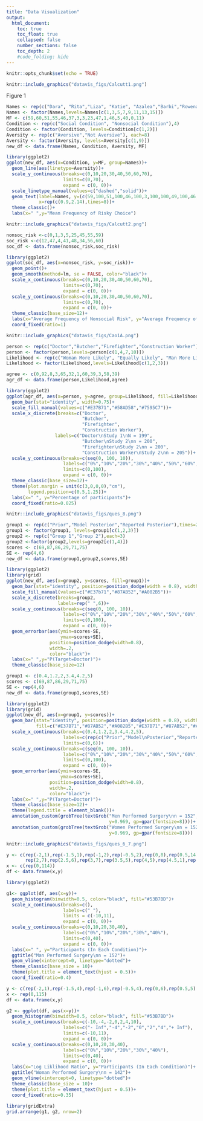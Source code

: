 ```yaml
---
title: "Data Visualization"
output:
  html_document:
    toc: true
    toc_float: true
    collapsed: false
    number_sections: false
    toc_depth: 2
    #code_folding: hide
---
```


```r
knitr::opts_chunk$set(echo = TRUE)
```


```r
knitr::include_graphics("datavis_figs/Calcutt1.png")
```

Figure 1
```r
Names <- rep(c("Dara", "Rita","Liza", "Katie", "Azalea","Barbi","Rowena","Fiona"),each=2)
Names <- factor(Names,levels=Names[c(1,3,5,7,9,11,13,15)])
MF <- c(59,60,51,55,46,37,3,3,23,47,1,46,5,40,0,11)
Condition <- rep(c("Social Condition", "Nonsocial Condition"),4)
Condition <- factor(Condition, levels=Condition[c(1,2)])
Aversity <- rep(c("Aversive","Not Aversive"), each=8)
Aversity <- factor(Aversity, levels=Aversity[c(1,9)])
new_df <- data.frame(Names, Condition, Aversity, MF)

library(ggplot2)
ggplot(new_df, aes(x=Condition, y=MF, group=Names))+
  geom_line(aes(linetype=Aversity))+
  scale_y_continuous(breaks=c(0,10,20,30,40,50,60,70),
                     limits=c(0,70),
                     expand = c(0, 0))+
  scale_linetype_manual(values=c("dashed","solid"))+
  geom_text(label=Names, y=(c(59,100,51,100,46,100,3,100,100,49,100,46,100,40,100,11)),
            x=rep(c(0.9,2.14),times=8))+
  theme_classic()+
  labs(x=" ",y="Mean Frequency of Risky Choice")
```

```r
knitr::include_graphics("datavis_figs/Calcutt2.png")
```

```r
nonsoc_risk <-c(0,1,3,5,25,45,55,59)
soc_risk <-c(12,47,4,41,48,34,56,60)
soc_df <- data.frame(nonsoc_risk,soc_risk)

library(ggplot2)
ggplot(soc_df, aes(x=nonsoc_risk, y=soc_risk))+
  geom_point()+
  geom_smooth(method=lm, se = FALSE, color="black")+
  scale_x_continuous(breaks=c(0,10,20,30,40,50,60,70),
                     limits=c(0,70),
                     expand = c(0, 0))+
  scale_y_continuous(breaks=c(0,10,20,30,40,50,60,70),
                     limits=c(0,70),
                     expand = c(0, 0))+
  theme_classic(base_size=12)+
  labs(x="Average Frequency of Nonsocial Risk", y="Average Frequency of Social Risk")+
  coord_fixed(ratio=1)
```

```r
knitr::include_graphics("datavis_figs/Cao1A.png")
```

```r
person <- rep(c("Doctor","Butcher","Firefighter","Construction Worker"),each=3)
person <- factor(person,levels=person[c(1,4,7,10)])
Likelihood <- rep(c("Woman More Likely", "Equally Likely", "Man More Likely"),times=4)
Likelihood <- factor(Likelihood,levels=Likelihood[c(1,2,3)])

agree <- c(0,92,8,3,65,32,1,60,39,3,58,39)
agr_df <- data.frame(person,Likelihood,agree)

library(ggplot2)
ggplot(agr_df, aes(x=person, y=agree, group=Likelihood, fill=Likelihood))+
  geom_bar(stat="identity", width=0.75)+
  scale_fill_manual(values=c("#E37B71","#58AD58","#7595C7"))+
  scale_x_discrete(breaks=c("Doctor",
                            "Butcher",
                            "Firefighter",
                            "Construction Worker"),
                  labels=c("Doctor\nStudy 1\nN = 199",
                            "Butcher\nStudy 2\nn = 200",
                            "Firefighter\nStudy 2\nn = 200",
                            "Construction Worker\nStudy 2\nn = 205"))+
  scale_y_continuous(breaks=c(seq(0, 100, 10)),
                     labels=c("0%","10%","20%","30%","40%","50%","60%","70%","80%","90%","100%"),
                     limits=c(0,100),
                     expand = c(0, 0))+
  theme_classic(base_size=12)+
  theme(plot.margin = unit(c(3,0,0,0),"cm"),
        legend.position=c(0.5,1.25))+
  labs(x=" ", y="Percentage of participants")+
  coord_fixed(ratio=0.025)
```

```r
knitr::include_graphics("datavis_figs/ques_8.png")
```

```r
group1 <- rep(c("Prior","Model Posterior","Reported Posterior"),times=2)
group1 <- factor(group1, levels=group1[c(1,2,3)])
group2 <- rep(c("Group 1","Group 2"),each=3)
group2 <-factor(group2,levels=group2[c(1,4)])
scores <- c(69,87,86,29,71,75)
SE <- rep(4,6)
new_df <- data.frame(group1,group2,scores,SE)

library(ggplot2)
library(grid)
ggplot(new_df, aes(x=group2, y=scores, fill=group1))+
  geom_bar(stat="identity", position=position_dodge(width = 0.8), width = 0.7)+
  scale_fill_manual(values=c("#E37b71","#87AB52","#A082B5"))+
  scale_x_discrete(breaks=group2,
                   labels=rep(" ",6))+
  scale_y_continuous(breaks=c(seq(0, 100, 10)),
                     labels=c("0%","10%","20%","30%","40%","50%","60%","70%","80%","90%","100%"),
                     limits=c(0,100),
                     expand = c(0, 0))+
  geom_errorbar(aes(ymin=scores-SE,
                    ymax=scores+SE),
                position=position_dodge(width=0.8),
                width=.2,
                color="black")+
  labs(x=" ",y="P(Target=Doctor)")+
  theme_classic(base_size=12)
```

```r
group1 <- c(0.4,1.2,2,3.4,4.2,5)
scores <- c(69,87,86,29,71,75)
SE <- rep(4,6)
new_df <- data.frame(group1,scores,SE)

library(ggplot2)
library(grid)
ggplot(new_df, aes(x=group1, y=scores))+
  geom_bar(stat="identity", position=position_dodge(width = 0.8), width = 0.7,
           fill=c("#E37B71","#87AB52","#A082B5","#E37B71","#87AB52","#A082B5"))+
  scale_x_continuous(breaks=c(0.4,1.2,2,3.4,4.2,5),
                     labels=c(rep(c("Prior","Model\nPosterior","Reported\nPosterior"),times=2)),
                     limits=c(0,6))+
  scale_y_continuous(breaks=c(seq(0, 100, 10)),
                     labels=c("0%","10%","20%","30%","40%","50%","60%","70%","80%","90%","100%"),
                     limits=c(0,100),
                     expand = c(0, 0))+
  geom_errorbar(aes(ymin=scores-SE,
                    ymax=scores+SE),
                position=position_dodge(width=0.8),
                width=.2,
                color="black")+
  labs(x=" ",y="P(Target=Doctor)")+
  theme_classic(base_size=12)+
  theme(legend.title = element_blank())+
  annotation_custom(grobTree(textGrob("Men Performed Surgery\nn = 152", x=0.22,
                                      y=0.969, gp=gpar(fontsize=8))))+
  annotation_custom(grobTree(textGrob("Women Performed Surgery\nn = 152", x=.68,
                                      y=0.969, gp=gpar(fontsize=8))))
```







```r
knitr::include_graphics("datavis_figs/ques_6_7.png")
```

```r
y <- c(rep(-2,1),rep(-1.5,1),rep(-1,2),rep(-0.5,2),rep(0,8),rep(0.5,14),rep(1,14),rep(1.5,13),
       rep(2,7),rep(2.5,6),rep(3,7),rep(3.5,5),rep(4,5),rep(4.5,1),rep(10,28))
x <- c(rep(0,114))
df <- data.frame(x,y)

library(ggplot2)

g1<- ggplot(df, aes(x=y))+
  geom_histogram(binwidth=0.5, color="black", fill="#53B7BD")+
  scale_x_continuous(breaks=c(),
                     labels=c(" "),
                     limits = c(-10,11), 
                     expand = c(0, 0))+
  scale_y_continuous(breaks=c(0,10,20,30,40),
                     labels=c("0%","10%","20%","30%","40%"),
                     limits=c(0,40),
                     expand = c(0, 0))+
  labs(x=" ", y="Participants (In Each Condition)")+
  ggtitle("Man Performed Surgery\nn = 152")+
  geom_vline(xintercept=0, linetype="dotted")+
  theme_classic(base_size = 10)+
  theme(plot.title = element_text(hjust = 0.5))+
  coord_fixed(ratio=0.4)

y <- c(rep(-2,1),rep(-1.5,4),rep(-1,6),rep(-0.5,4),rep(0,6),rep(0.5,5),rep(1,7),rep(1.5,8),rep(2,16),rep(2.5,9),rep(3,3),rep(3.5,4),rep(4,2),rep(10,40))
x <- rep(0,115)
df <- data.frame(x,y)

g2 <- ggplot(df, aes(x=y))+
  geom_histogram(binwidth=0.5, color="black", fill="#53B7BD")+
  scale_x_continuous(breaks=c(-10,-4,-2,0,2,4,10),
                     labels=c("- Inf","-4","-2","0","2","4","+ Inf"),
                     limits=c(-10,11),
                     expand = c(0, 0))+
  scale_y_continuous(breaks=c(0,10,20,30,40),
                     labels=c("0%","10%","20%","30%","40%"),
                     limits=c(0,40),
                     expand = c(0, 0))+
  labs(x="Log Liklihood Ratio", y="Participants (In Each Condition)")+
  ggtitle("Woman Performed Surgery\nn = 142")+
  geom_vline(xintercept=0, linetype="dotted")+
  theme_classic(base_size = 10)+
  theme(plot.title = element_text(hjust = 0.5))+
  coord_fixed(ratio=0.35)
  
library(gridExtra)
grid.arrange(g1, g2, nrow=2)
```

